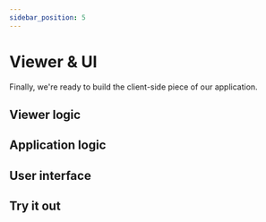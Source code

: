 ```yaml
---
sidebar_position: 5
---
```





# Viewer & UI

Finally, we're ready to build the client-side piece of our application.

## Viewer logic

<ViewerLogic />

## Application logic

<AppLogic />

## User interface

<UiSetup />

## Try it out

<Tabs groupId="operating-systems">
    <TabItem value="nodejs-vscode" label="Node.js (VSCode)" default>
        <NodeJsTest />
    </TabItem>
    <TabItem value="dotnet-vscode" label=".NET 6 (VSCode)">
        <DotNetVsCodeTest />
    </TabItem>
    <TabItem value="dotnet-vs2022" label=".NET 6 (VS2022)">
        <DotNetVs2022Test />
    </TabItem>
</Tabs>
